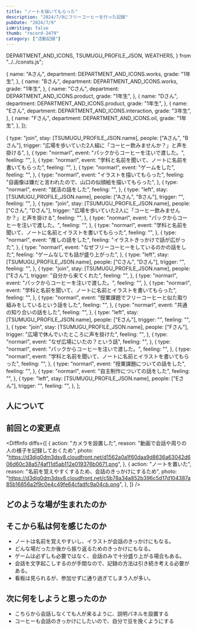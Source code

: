 ```yaml
---
title: "ノートを描いてもらった"
description: "2024/7/9にフリーコーヒーを行った記録"
pubDate: "2024/7/9"
isWriting: false
thumb: "record-2479"
category: ["活動記録"]
---
```


  DEPARTMENT_AND_ICONS,
  TSUMUGU_PROFILE_JSON,
  WEATHERS,
} from "../../consts.js";

  {
    name: "Aさん",
    department: DEPARTMENT_AND_ICONS.works,
    grade: "1年生",
  },
  {
    name: "Bさん",
    department: DEPARTMENT_AND_ICONS.works,
    grade: "1年生",
  },
  {
    name: "Cさん",
    department: DEPARTMENT_AND_ICONS.product,
    grade: "1年生",
  },
  {
    name: "Dさん",
    department: DEPARTMENT_AND_ICONS.product,
    grade: "1年生",
  },
  {
    name: "Eさん",
    department: DEPARTMENT_AND_ICONS.interaction,
    grade: "3年生",
  },
  {
    name: "Fさん",
    department: DEPARTMENT_AND_ICONS.oil,
    grade: "1年生",
  },
]);

  {
    type: "join",
    stay: [TSUMUGU_PROFILE_JSON.name],
    people: ["Aさん", "Bさん"],
    trigger: "広場を歩いていた2人組に「コーヒー飲みませんか？」と声を掛ける",
  },
  {
    type: "normarl",
    event: "パックからコーヒーを注いで渡した。",
    feeling: "",
  },
  {
    type: "normarl",
    event: "学科と名前を聞いて、ノートに名前を書いてもらった",
    feeling: "",
  },
  {
    type: "normarl",
    event: "ゲームをした",
    feeling: "",
  },
  {
    type: "normarl",
    event: "イラストを描いてもらった",
    feeling: "自画像は嫌だと言われたので、山口の似顔絵を描いてもらった",
  },
  {
    type: "normarl",
    event: "就活の話をした",
    feeling: "",
  },
  {
    type: "left",
    stay: [TSUMUGU_PROFILE_JSON.name],
    people: ["Aさん", "Bさん"],
    trigger: "",
    feeling: "",
  },
  {
    type: "join",
    stay: [TSUMUGU_PROFILE_JSON.name],
    people: ["Cさん", "Dさん"],
    trigger: "広場を歩いていた2人に「コーヒー飲みませんか？」と声を掛ける",
    feeling: "",
  },
  {
    type: "normarl",
    event: "パックからコーヒーを注いで渡した。",
    feeling: "",
  },
  {
    type: "normarl",
    event: "学科と名前を聞いて、ノートに名前とイラストを書いてもらった",
    feeling: "",
  },
  {
    type: "normarl",
    event: "推しの話をした",
    feeling: "イラストきっかけで話が広がった",
  },
  {
    type: "normarl",
    event: "なぜフリーコーヒーをしているのかの話をした",
    feeling: "ゲームなしでも話が盛り上がった",
  },
  {
    type: "left",
    stay: [TSUMUGU_PROFILE_JSON.name],
    people: ["Cさん", "Dさん"],
    trigger: "",
    feeling: "",
  },
  {
    type: "join",
    stay: [TSUMUGU_PROFILE_JSON.name],
    people: ["Eさん"],
    trigger: "自分から来てくれた",
    feeling: "",
  },
  {
    type: "normarl",
    event: "パックからコーヒーを注いで渡した。",
    feeling: "",
  },
  {
    type: "normarl",
    event: "学科と名前を聞いて、ノートに名前とイラストを書いてもらった",
    feeling: "",
  },
  {
    type: "normarl",
    event: "授業課題でフリーコーヒーと似た取り組みをしているという話をした",
    feeling: "",
  },
  {
    type: "normarl",
    event: "共通の知り合いの話をした",
    feeling: "",
  },
  {
    type: "left",
    stay: [TSUMUGU_PROFILE_JSON.name],
    people: ["Eさん"],
    trigger: "",
    feeling: "",
  },
  {
    type: "join",
    stay: [TSUMUGU_PROFILE_JSON.name],
    people: ["Fさん"],
    trigger: "広場で休んでいたところに声を掛けた",
    feeling: "",
  },
  {
    type: "normarl",
    event: "なぜ広場にいたの？という話",
    feeling: "",
  },
  {
    type: "normarl",
    event: "パックからコーヒーを注いで渡した。",
    feeling: "",
  },
  {
    type: "normarl",
    event: "学科と名前を聞いて、ノートに名前とイラストを書いてもらった",
    feeling: "",
  },
  {
    type: "normarl",
    event: "授業課題についての話をした",
    feeling: "",
  },
  {
    type: "normarl",
    event: "自主制作についての話をした",
    feeling: "",
  },
  {
    type: "left",
    stay: [TSUMUGU_PROFILE_JSON.name],
    people: ["Eさん"],
    trigger: "",
    feeling: "",
  },
];

<PostBasicInfo
  date="2024-07-09"
  weather="晴れのち曇り"
  temp="31"
  place="東学広場"
  startedAt="13:10"
  endedAt="16:30"
/>

## 人について

<TsumuguInfo
  condition="とても元気"
  comment="インスタのストーリーで宣伝してもらった写真"
  photo="https://d3djg0dm3dsv8.cloudfront.net/596339c70953e187e6cb70abecb19a8e60a9b8e5a79089df7bc08cd3c5be69e6.png"
/>

<VisitorsInfo visitors={peopleWithColor} />

## 前回との変更点

<DiffInfo
  diffs={[
    {
      action: "カメラを設置した",
      reason: "動画で会話や周りの人の様子を記録しておくため",
      photo:
        "https://d3djg0dm3dsv8.cloudfront.net/d1562a0a1f60daa9d8636a63042d606d60c38a574af11d5ab112e019376b0671.png",
    },
    {
      action: "ノートを置いた",
      reason: "名前を覚えやすくするため、会話のきっかけにするため",
      photo:
        "https://d3djg0dm3dsv8.cloudfront.net/c5b78a34a852b396c5d17d104387a85b16856a2f9c0e4c49fe64cfadfc9a04cb.png",
    },
  ]}
/>

## どのような場が生まれたのか

<EventsInfo overview="" people={peopleWithColor} events={events} />

## そこから私は何を感じたのか

- ノートは名前を覚えやすいし、イラストが会話のきっかけにもなる。
- どんな場だったか後から振り返るためのきっかけにもなる。
- ゲームは必ずしも必要ではなく、会話のみで十分盛り上がる場合もある。
- 会話を文字起こしするのが手間なので、記録の方法は引き続き考える必要がある。
- 看板は見られるが、参加せずに通り過ぎてしまう人が多い。

## 次に何をしようと思ったのか

- こちらから会話しなくても人が来るように、説明パネルを設置する
- コーヒーも会話のきっかけにしたいので、自分で豆を挽くようにする
